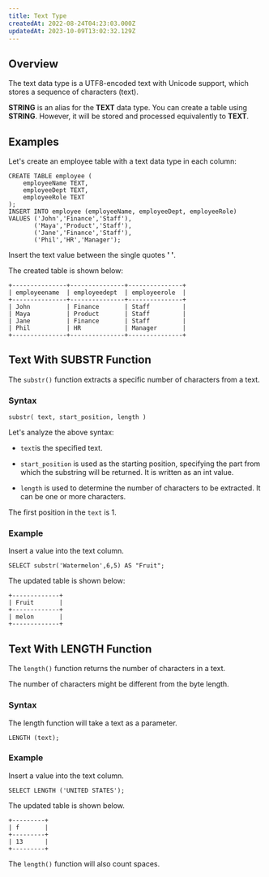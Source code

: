 ```yaml
---
title: Text Type
createdAt: 2022-08-24T04:23:03.000Z
updatedAt: 2023-10-09T13:02:32.129Z
---
```


## Overview

The text data type is a UTF8-encoded text with Unicode support, which stores a sequence of characters (text).

<Warning>**STRING** is an alias for the **TEXT** data type. You can create a table using **STRING**. However, it will be stored and processed equivalently to **TEXT**.</Warning>

## **Examples**

Let's create an employee table with a text data type in each column:

```pgsql
CREATE TABLE employee (
    employeeName TEXT,
    employeeDept TEXT,
    employeeRole TEXT
);
INSERT INTO employee (employeeName, employeeDept, employeeRole)
VALUES ('John','Finance','Staff'),
       ('Maya','Product','Staff'),
       ('Jane','Finance','Staff'),
       ('Phil','HR','Manager');
```

<Check>Insert the text value between the single quotes **' '**.</Check>

The created table is shown below:

```pgsql
+---------------+---------------+---------------+
| employeename  | employeedept  | employeerole  |
+---------------+---------------+---------------+
| John          | Finance       | Staff         |
| Maya          | Product       | Staff         |
| Jane          | Finance       | Staff         |
| Phil          | HR            | Manager       |
+---------------+---------------+---------------+
```

## **Text With SUBSTR Function**

The `substr()` function extracts a specific number of characters from a text.&#x20;

### **Syntax**

```pgsql
substr( text, start_position, length )
```

Let's analyze the above syntax:

*   `text`is the specified text.

*   `start_position` is used as the starting position, specifying the part from which the substring will be returned. It is written as an int value.&#x20;

*   `length` is used to determine the number of characters to be extracted. It can be one or more characters.

<Note>The first position in the `text` is 1.</Note>

### **Example**

Insert a value into the text column.

```pgsql
SELECT substr('Watermelon',6,5) AS "Fruit";
```

The updated table is shown below:

```pgsql
+-------------+
| Fruit       |    
+-------------+
| melon       |
+-------------+
```

## **Text With LENGTH Function**

The `length()` function returns the number of characters in a text.&#x20;

<Note>The number of characters might be different from the byte length.</Note>


### **Syntax**

The length function will take a text as a parameter.

```pgsql
LENGTH (text);
```

### **Example**

Insert a value into the text column.

```pgsql
SELECT LENGTH ('UNITED STATES');
```

The updated table is shown below.

```pgsql
+---------+
| f       |
+---------+
| 13      | 
+---------+
```

<Info>The `length()` function will also count spaces.</Info>






